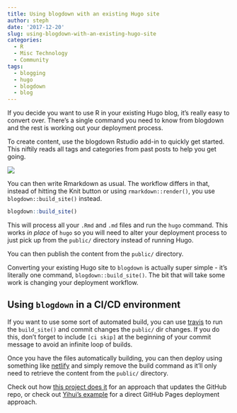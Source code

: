 ```yaml
---
title: Using blogdown with an existing Hugo site
author: steph
date: '2017-12-20'
slug: using-blogdown-with-an-existing-hugo-site
categories:
  - R
  - Misc Technology
  - Community
tags:
  - blogging
  - hugo
  - blogdown
  - blog
---
```


If you decide you want to use R in your existing Hugo blog, it's really easy to convert over. There's a single command you need to know from blogdown and the rest is working out your deployment process.

To create content, use the blogdown Rstudio add-in to quickly get started. This niftily reads all tags and categories from past posts to help you get going.

![](img/usingblogdownaddin.jpg)

You can then write Rmarkdown as usual. The workflow differs in that, instead of hitting the Knit button or using `rmarkdown::render()`, you use `blogdown::build_site()` instead.

```r
blogdown::build_site()
```

This will process all your `.Rmd` and `.md` files and run the `hugo` command. This works *in place* of `hugo` so you will need to alter your deployment process to just pick up from the `public/` directory instead of running Hugo. 

You can then publish the content from the `public/` directory. 

Converting your existing Hugo site to `blogdown`  is actually super simple - it's literally one command, `blogdown::build_site()`. The bit that will take some work is changing your deployment workflow.

## Using `blogdown` in a CI/CD environment
If you want to use some sort of automated build, you can use [travis](https://travis-ci.org) to run the `build_site()` and commit changes the `public/` dir changes. If you do this, don't forget to include `[ci skip]` at the beginning of your commit message to avoid an infinite loop of builds.

Once you have the files automatically building, you can then deploy using something like  [netlify](https://netlify.com) and simply remove the build command as it'll only need to retrieve the content from the `public/` directory.

Check out how [this project does it](https://github.com/lockedatapublished/blog) for an approach that updates the GitHub repo, or check out [Yihui's example](https://github.com/yihui/travis-blogdown) for a direct GitHub Pages deployment approach.
